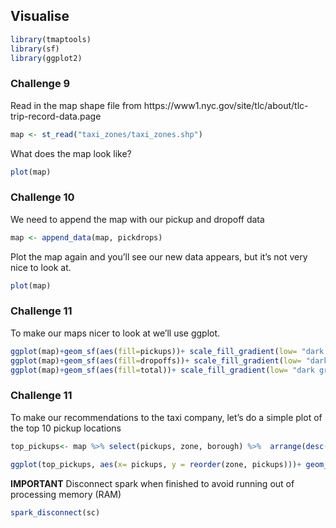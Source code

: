 ## Visualise

```r
library(tmaptools)
library(sf)
library(ggplot2)
```

### Challenge 9
Read in the map shape file from https://www1.nyc.gov/site/tlc/about/tlc-trip-record-data.page
```r
map <- st_read("taxi_zones/taxi_zones.shp")
```

What does the map look like?
```r
plot(map)
```

### Challenge 10
We need to append the map with our pickup and dropoff data
```r
map <- append_data(map, pickdrops)
```

Plot the map again and you'll see our new data appears, but it's not very nice to look at.
```r
plot(map)
```

### Challenge 11
To make our maps nicer to look at we'll use ggplot.
```r
ggplot(map)+geom_sf(aes(fill=pickups))+ scale_fill_gradient(low= "dark grey", high="yellow")
ggplot(map)+geom_sf(aes(fill=dropoffs))+ scale_fill_gradient(low= "dark grey", high="yellow")
ggplot(map)+geom_sf(aes(fill=total))+ scale_fill_gradient(low= "dark grey", high="yellow")

```


### Challenge 11
To make our recommendations to the taxi company, let's do a simple plot of the top 10 pickup locations
```r
top_pickups<- map %>% select(pickups, zone, borough) %>%  arrange(desc(pickups)) %>%  head(10)
```

```r
ggplot(top_pickups, aes(x= pickups, y = reorder(zone, pickups)))+ geom_point(size=3)
```

**IMPORTANT** Disconnect spark when finished to avoid running out of processing memory (RAM)
```r
spark_disconnect(sc)
```
